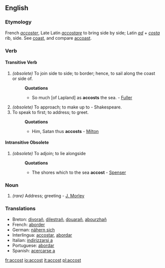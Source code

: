 ==English==

===Etymology===
French ''[[accoster]]'', Late Latin ''[[accostare]]'' to bring side by side; Latin ''[[ad]]'' + ''[[costa]]'' rib, side. See [[coast]], and compare [[accoast]].

===Verb===
{{en-infl-reg-consonant|accost||}}
====Transitive Verb====
# ''(obsolete)'' To join side to side; to border; hence, to sail along the coast or side of.
#:'''Quotations'''
#:*So much [of Lapland] as '''accosts''' the sea. - [[Fuller]]
# ''(obsolete)'' To approach; to make up to - Shakespeare.
# To speak to first; to address; to greet.
#:'''Quotations'''
#:*Him, Satan thus '''accosts''' - [[Milton]]
====Intransitive Obsolete====
# ''(obsolete)'' To adjoin; to lie alongside
#:'''Quotations'''
#:*The shores which to the sea '''accost''' - [[Spenser]]

===Noun===
{{en-noun-reg}}

# ''(rare)'' Address; greeting - [[J. Morley]]

===Translations===
*Breton: [[divorañ]], [[dilestrañ]], [[douarañ]], [[abourzhañ]]
*French: [[aborder]]
*German: [[nähern sich]]
*Interlingua: [[accostar]], [[abordar]]
*Italian: [[indirizzarsi a]]
*Portuguese: [[abordar]]
*Spanish: [[acercarse a]]<BR>

[[fr:accost]]
[[io:accost]]
[[it:accost]]
[[pl:accost]]